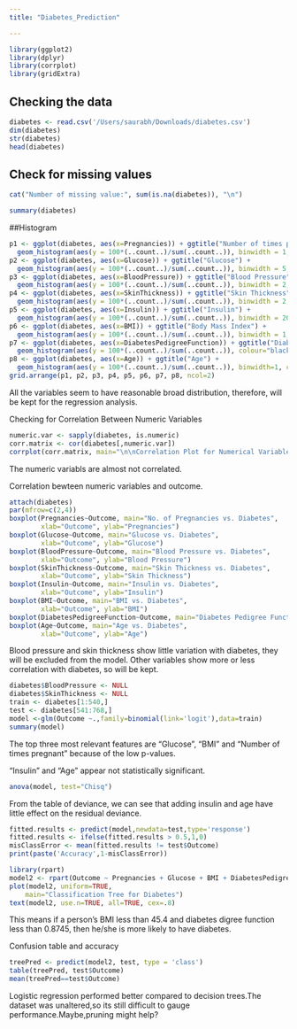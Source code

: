 ```yaml
---
title: "Diabetes_Prediction"

---
```


```r
library(ggplot2)
library(dplyr)
library(corrplot)
library(gridExtra)

```

## Checking the data

```r
diabetes <- read.csv('/Users/saurabh/Downloads/diabetes.csv')
dim(diabetes)
str(diabetes)
head(diabetes)
```

## Check for missing values

```r
cat("Number of missing value:", sum(is.na(diabetes)), "\n")
```
```r
summary(diabetes)
```
##Histogram
```r
p1 <- ggplot(diabetes, aes(x=Pregnancies)) + ggtitle("Number of times pregnant") +
  geom_histogram(aes(y = 100*(..count..)/sum(..count..)), binwidth = 1, colour="black", fill="white") + ylab("Percentage")
p2 <- ggplot(diabetes, aes(x=Glucose)) + ggtitle("Glucose") +
  geom_histogram(aes(y = 100*(..count..)/sum(..count..)), binwidth = 5, colour="black", fill="white") + ylab("Percentage")
p3 <- ggplot(diabetes, aes(x=BloodPressure)) + ggtitle("Blood Pressure") +
  geom_histogram(aes(y = 100*(..count..)/sum(..count..)), binwidth = 2, colour="black", fill="white") + ylab("Percentage")
p4 <- ggplot(diabetes, aes(x=SkinThickness)) + ggtitle("Skin Thickness") +
  geom_histogram(aes(y = 100*(..count..)/sum(..count..)), binwidth = 2, colour="black", fill="white") + ylab("Percentage")
p5 <- ggplot(diabetes, aes(x=Insulin)) + ggtitle("Insulin") +
  geom_histogram(aes(y = 100*(..count..)/sum(..count..)), binwidth = 20, colour="black", fill="white") + ylab("Percentage")
p6 <- ggplot(diabetes, aes(x=BMI)) + ggtitle("Body Mass Index") +
  geom_histogram(aes(y = 100*(..count..)/sum(..count..)), binwidth = 1, colour="black", fill="white") + ylab("Percentage")
p7 <- ggplot(diabetes, aes(x=DiabetesPedigreeFunction)) + ggtitle("Diabetes Pedigree Function") +
  geom_histogram(aes(y = 100*(..count..)/sum(..count..)), colour="black", fill="white") + ylab("Percentage")
p8 <- ggplot(diabetes, aes(x=Age)) + ggtitle("Age") +
  geom_histogram(aes(y = 100*(..count..)/sum(..count..)), binwidth=1, colour="black", fill="white") + ylab("Percentage")
grid.arrange(p1, p2, p3, p4, p5, p6, p7, p8, ncol=2)
```

All the variables seem to have reasonable broad distribution, therefore, will be kept for the regression analysis.

Checking for Correlation Between Numeric Variables
```r
numeric.var <- sapply(diabetes, is.numeric)
corr.matrix <- cor(diabetes[,numeric.var])
corrplot(corr.matrix, main="\n\nCorrelation Plot for Numerical Variables", order = "hclust", tl.col = "black", tl.srt=45, tl.cex=0.5, cl.cex=0.5)
```
The numeric variabls are almost not correlated.

Correlation bewteen numeric variables and outcome.
```r
attach(diabetes)
par(mfrow=c(2,4))
boxplot(Pregnancies~Outcome, main="No. of Pregnancies vs. Diabetes", 
        xlab="Outcome", ylab="Pregnancies")
boxplot(Glucose~Outcome, main="Glucose vs. Diabetes", 
        xlab="Outcome", ylab="Glucose")
boxplot(BloodPressure~Outcome, main="Blood Pressure vs. Diabetes", 
        xlab="Outcome", ylab="Blood Pressure")
boxplot(SkinThickness~Outcome, main="Skin Thickness vs. Diabetes", 
        xlab="Outcome", ylab="Skin Thickness")
boxplot(Insulin~Outcome, main="Insulin vs. Diabetes", 
        xlab="Outcome", ylab="Insulin")
boxplot(BMI~Outcome, main="BMI vs. Diabetes", 
        xlab="Outcome", ylab="BMI")
boxplot(DiabetesPedigreeFunction~Outcome, main="Diabetes Pedigree Function vs. Diabetes", xlab="Outcome", ylab="DiabetesPedigreeFunction")
boxplot(Age~Outcome, main="Age vs. Diabetes", 
        xlab="Outcome", ylab="Age")
```

Blood pressure and skin thickness show little variation with diabetes, they will be excluded from the model. 
Other variables show more or less correlation with diabetes, so will be kept.

```r

diabetes$BloodPressure <- NULL
diabetes$SkinThickness <- NULL
train <- diabetes[1:540,]
test <- diabetes[541:768,]
model <-glm(Outcome ~.,family=binomial(link='logit'),data=train)
summary(model)
```
The top three most relevant features are “Glucose”, “BMI” and “Number of times pregnant” because of the low p-values.

“Insulin” and “Age” appear not statistically significant.

```r
anova(model, test="Chisq")
```
From the table of deviance, we can see that adding insulin and age have little effect on the residual deviance.

```r
fitted.results <- predict(model,newdata=test,type='response')
fitted.results <- ifelse(fitted.results > 0.5,1,0)
misClassError <- mean(fitted.results != test$Outcome)
print(paste('Accuracy',1-misClassError))
```
```r
library(rpart)
model2 <- rpart(Outcome ~ Pregnancies + Glucose + BMI + DiabetesPedigreeFunction, data=train,method="class")
plot(model2, uniform=TRUE, 
  	main="Classification Tree for Diabetes")
text(model2, use.n=TRUE, all=TRUE, cex=.8)
```
This means if a person’s BMI less than 45.4 and diabetes digree function less than 0.8745, then he/she is more likely to have diabetes.

Confusion table and accuracy
```r
treePred <- predict(model2, test, type = 'class')
table(treePred, test$Outcome)
mean(treePred==test$Outcome)
```
Logistic regression performed better compared to decision trees.The dataset was unaltered,so its still difficult to gauge performance.Maybe,pruning might help?























